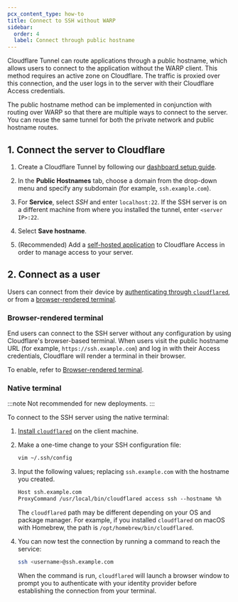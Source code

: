 ```yaml
---
pcx_content_type: how-to
title: Connect to SSH without WARP
sidebar:
  order: 4
  label: Connect through public hostname
---
```



Cloudflare Tunnel can route applications through a public hostname, which allows users to connect to the application without the WARP client. This method requires an active zone on Cloudflare. The traffic is proxied over this connection, and the user logs in to the server with their Cloudflare Access credentials.

The public hostname method can be implemented in conjunction with routing over WARP so that there are multiple ways to connect to the server. You can reuse the same tunnel for both the private network and public hostname routes.

## 1. Connect the server to Cloudflare

1. Create a Cloudflare Tunnel by following our [dashboard setup guide](/cloudflare-one/connections/connect-networks/get-started/create-remote-tunnel/).

2. In the **Public Hostnames** tab, choose a domain from the drop-down menu and specify any subdomain (for example, `ssh.example.com`).

3. For **Service**, select _SSH_ and enter `localhost:22`. If the SSH server is on a different machine from where you installed the tunnel, enter `<server IP>:22`.

4. Select **Save hostname**.

5. (Recommended) Add a [self-hosted application](/cloudflare-one/applications/configure-apps/self-hosted-apps/) to Cloudflare Access in order to manage access to your server.

## 2. Connect as a user

Users can connect from their device by [authenticating through `cloudflared`](#native-terminal), or from a [browser-rendered terminal](#browser-rendered-terminal).

### Browser-rendered terminal

End users can connect to the SSH server without any configuration by using Cloudflare's browser-based terminal. When users visit the public hostname URL (for example, `https://ssh.example.com`) and log in with their Access credentials, Cloudflare will render a terminal in their browser.

To enable, refer to [Browser-rendered terminal](/cloudflare-one/applications/non-http/browser-rendering/).

### Native terminal

:::note
Not recommended for new deployments.
:::

To connect to the SSH server using the native terminal:

1. [Install `cloudflared`](/cloudflare-one/connections/connect-networks/downloads/) on the client machine.

2. Make a one-time change to your SSH configuration file:

   ```sh
   vim ~/.ssh/config
   ```

3. Input the following values; replacing `ssh.example.com` with the hostname you created.

   ```txt
   Host ssh.example.com
   ProxyCommand /usr/local/bin/cloudflared access ssh --hostname %h
   ```

   The `cloudflared` path may be different depending on your OS and package manager. For example, if you installed `cloudflared` on macOS with Homebrew, the path is `/opt/homebrew/bin/cloudflared`.

4. You can now test the connection by running a command to reach the service:

   ```sh
   ssh <username>@ssh.example.com
   ```

   When the command is run, `cloudflared` will launch a browser window to prompt you to authenticate with your identity provider before establishing the connection from your terminal.